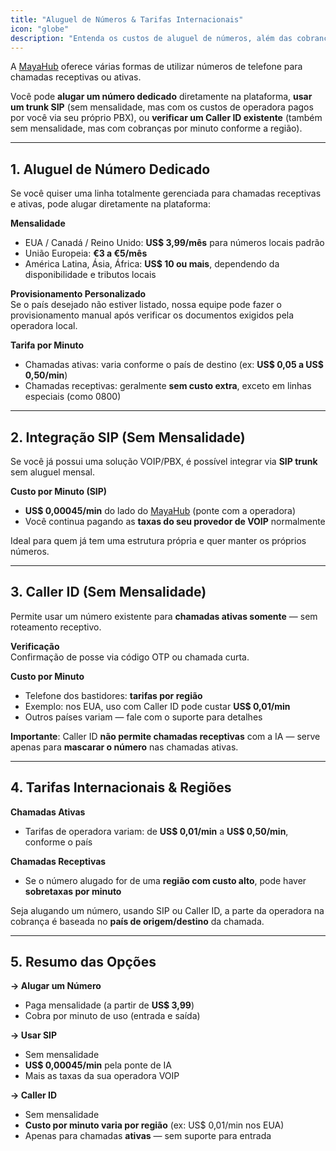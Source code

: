 ```yaml
---
title: "Aluguel de Números & Tarifas Internacionais"
icon: "globe"
description: "Entenda os custos de aluguel de números, além das cobranças por minuto no uso de SIP e Caller ID"
---
```


A [MayaHub](http://mayahub.online) oferece várias formas de utilizar números de telefone para chamadas receptivas ou ativas.

Você pode **alugar um número dedicado** diretamente na plataforma, **usar um trunk SIP** (sem mensalidade, mas com os custos de operadora pagos por você via seu próprio PBX), ou **verificar um Caller ID existente** (também sem mensalidade, mas com cobranças por minuto conforme a região).

---

## **1. Aluguel de Número Dedicado**

Se você quiser uma linha totalmente gerenciada para chamadas receptivas e ativas, pode alugar diretamente na plataforma:

**Mensalidade**

- EUA / Canadá / Reino Unido: **US\$ 3,99/mês** para números locais padrão
- União Europeia: **€3 a €5/mês**
- América Latina, Ásia, África: **US\$ 10 ou mais**, dependendo da disponibilidade e tributos locais

**Provisionamento Personalizado**\
Se o país desejado não estiver listado, nossa equipe pode fazer o provisionamento manual após verificar os documentos exigidos pela operadora local.

**Tarifa por Minuto**

- Chamadas ativas: varia conforme o país de destino (ex: **US\$ 0,05 a US\$ 0,50/min**)
- Chamadas receptivas: geralmente **sem custo extra**, exceto em linhas especiais (como 0800)

---

## **2. Integração SIP (Sem Mensalidade)**

Se você já possui uma solução VOIP/PBX, é possível integrar via **SIP trunk** sem aluguel mensal.

**Custo por Minuto (SIP)**

- **US\$ 0,00045/min** do lado do [MayaHub](http://mayahub.online) (ponte com a operadora)
- Você continua pagando as **taxas do seu provedor de VOIP** normalmente

Ideal para quem já tem uma estrutura própria e quer manter os próprios números.

---

## **3. Caller ID (Sem Mensalidade)**

Permite usar um número existente para **chamadas ativas somente** — sem roteamento receptivo.

**Verificação**\
Confirmação de posse via código OTP ou chamada curta.

**Custo por Minuto**

- Telefone dos bastidores: **tarifas por região**
- Exemplo: nos EUA, uso com Caller ID pode custar **US\$ 0,01/min**
- Outros países variam — fale com o suporte para detalhes

**Importante**: Caller ID **não permite chamadas receptivas** com a IA — serve apenas para **mascarar o número** nas chamadas ativas.

---

## **4. Tarifas Internacionais & Regiões**

**Chamadas Ativas**

- Tarifas de operadora variam: de **US\$ 0,01/min** a **US\$ 0,50/min**, conforme o país

**Chamadas Receptivas**

- Se o número alugado for de uma **região com custo alto**, pode haver **sobretaxas por minuto**

Seja alugando um número, usando SIP ou Caller ID, a parte da operadora na cobrança é baseada no **país de origem/destino** da chamada.

---

## **5. Resumo das Opções**

**→ Alugar um Número**

- Paga mensalidade (a partir de **US\$ 3,99**)
- Cobra por minuto de uso (entrada e saída)

**→ Usar SIP**

- Sem mensalidade
- **US\$ 0,00045/min** pela ponte de IA
- Mais as taxas da sua operadora VOIP

**→ Caller ID**

- Sem mensalidade
- **Custo por minuto varia por região** (ex: US\$ 0,01/min nos EUA)
- Apenas para chamadas **ativas** — sem suporte para entrada
